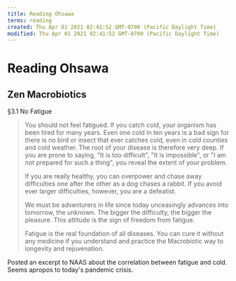 ```yaml
---
title: Reading Ohsawa
terms: reading
created: Thu Apr 01 2021 02:41:52 GMT-0700 (Pacific Daylight Time)
modified: Thu Apr 01 2021 02:41:52 GMT-0700 (Pacific Daylight Time)
---
```


# Reading Ohsawa

## Zen Macrobiotics

§3.1 No Fatigue

> You should not feel fatigued. If you catch cold, your organism has been tired for many years. Even one cold in ten years is a bad sign for there is no bird or insect that ever catches cold, even in cold counties and cold weather. The root of your disease is therefore very deep. If you are prone to saying, "It is too difficult", "It is impossible", or "I am not prepared for such a thing", you reveal the extent of your problem.
>
> If you are really healthy, you can overpower and chase away difficulties one after the other as a dog chases a rabbit. If you avoid ever larger difficulties, however, you are a defeatist.
>
> We must be adventurers in life since today unceasingly advances into tomorrow, the unknown. The bigger the difficulty, the bigger the pleasure. This attitude is the sign of freedom from fatigue.
>
> Fatigue is the real foundation of all diseases. You can cure it without any medicine if you understand and practice the Macrobiotic way to longevity and rejuvenation.

Posted an excerpt to NAAS about the correlation between fatigue and cold. Seems apropos to today's pandemic crisis.

